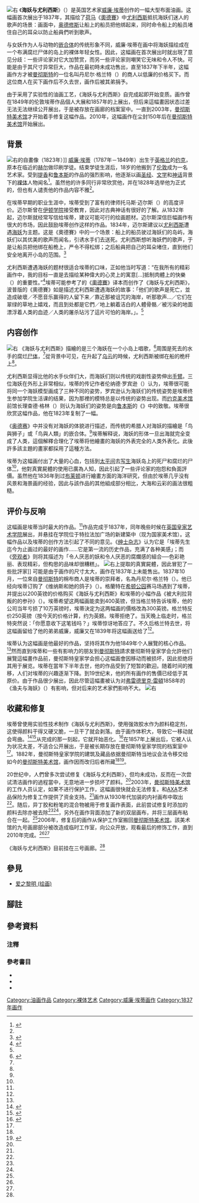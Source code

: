 [[File:The_Sirens_and_Ulysses_by_William_Etty,_1837.jpg|右]]
《'''海妖与尤利西斯'''》（{{lang-en|''The Sirens and Ulysses''}}）是英国艺术家[[威廉·埃蒂|威廉·埃蒂]]创作的一幅大型布面油画。这幅画首次展出于1837年，其描绘了[[荷马|荷马]]《[[奧德賽|奧德賽]]》中[[奥德修斯|尤利西斯]]抵抗海妖们迷人的歌声的场景：画面中，[[奥德修斯|奥德修斯]]让船上的船员把他绑起来，同时命令船上的船员堵住自己的耳朵以防止船員們听到歌声。

与女妖作为人与动物的[[嵌合體|嵌合体]]的传统形象不同，威廉·埃蒂在画中将海妖描绘成在一个布满腐烂尸体的岛上的裸体年轻女性。因此，这幅画在首次展出时就出現了意见分歧：一些评论家对它大加赞赏，而另一些评论家则嘲笑它无味和令人不快。可能是由于其尺寸异常巨大，作品在最初時未成功售出，直至1837年下半年，这幅画作方才被[[曼彻斯特|曼彻斯特]]的一位名叫丹尼尔·格兰特（{{lang-en|Daniel Grant}}）的商人以低廉的价格买下。而这位商人在买下画作后不久去世，画作后被其弟捐予{{link-en|曼彻斯特皇家学會|Royal Manchester Institution}}。

由于采用了实验性的油画工艺，《海妖与尤利西斯》自完成起即开始变质。画作曾在1849年的伦敦埃蒂作品個人大展和1857年的{{link-en|曼彻斯特艺术珍品展|Art Treasures Exhibition, Manchester 1857}}上展出，但后来這幅畫因状态过差无法无法继续公开展出，于是被存放在画廊的档案室中。一直到2003年，[[曼徹斯特美術館|曼彻斯特美术馆]]才开始着手修复这幅作品。2010年，这幅画作在尘封150年后在[[曼徹斯特美術館|曼彻斯特美术馆]]开始展出。

== 背景 ==
[[File:William_Etty_-_Self-Portrait_-_Google_Art_Project.jpg|右]]的自畫像（1823年）]]
[[威廉·埃蒂|威廉·埃蒂]]（1787年－1849年）出生于[[英格兰|英格兰]]的[[約克|约克]]，原本在临近的[[赫爾河畔京士頓|赫尔]]做印刷学徒{{sfn|Gilchrist|1855|p=23}}。结束学徒生涯后，18岁的他搬到了[[伦敦|伦敦]]成为一名艺术家。受到[[提香|提香]]和[[鲁本斯|鲁本斯]]的作品的强烈影响，他逐渐以画[[圣经|圣经]]、[[文学|文学]]和[[神话|神话]]背景下的[[裸体|裸体]]人物闻名<ref name="MAG Etty">{{cite web|title=About the artist|url=http://www.manchestergalleries.org/salvaged/the-painting/about-the-artist/index.html|accessdate=2015-02-10|publisher=Manchester Art Gallery|archiveurl=https://web.archive.org/web/20150211024806/http://www.manchestergalleries.org/salvaged/the-painting/about-the-artist/index.html|archivedate=2015-02-11}}</ref>。虽然他的许多同行非常欣赏他，并在1828年选举他为正式的{{link-en|皇家院士|Royal_Academy_of_Arts#Membership}}{{sfn|Burnage|Hallett|Turner|2011|p=118}}，但也有人谴责他的作品内容不雅<ref name="MAG Etty" />。

在埃蒂早期的职业生涯中，埃蒂受到了富有的律师托马斯·迈尔斯（{{lang-en|Thomas Myers}}）的高度评价。迈尔斯曾在[[伊顿学院|伊顿学院]]接受教育，因此对古典神话有很好的了解。从1832年起，迈尔斯就经常写信给埃蒂，建议可能可行的绘画题材。{{sfn|Robinson|2007|p=188}}迈尔斯深信巨幅画作有很大的市场，因此鼓励埃蒂创作这样的作品。{{sfn|Robinson|2007|p=189}}{{efn-ua|Robinson（2007）指出，迈尔斯认为大型裸体女性画作有很大的市场是错误的。在埃蒂的年代，艺术品买家不再主要是土地贵族，而是那些不太可能有墙面空间来悬挂大型作品的商人。这类新的买家也不太可能为家庭中的男性和女性成员准备单独的房间，而女性很可能反对在用于招待客人的房间里摆放大型裸体画。{{sfn|Robinson|2007|p=189}}}}1834年，迈尔斯建议以[[奥德修斯|尤利西斯]]遭遇[[海妖|海妖]]为主题。这是《奧德賽》中的一个场景：船上的船员驶过海妖们的岛屿，海妖们以其优美的歌声而闻名，引诱水手们去送死。尤利西斯想听海妖們的歌声，于是让船员把他绑在船桅上，严令不得松绑；之后船員把自己的耳朵堵住，直到他们安全地离开小岛的范围。<ref name="MAG Tale">{{cite web|title=The tale of Ulysses|url=http://www.manchestergalleries.org/salvaged/the-painting/the-tale-of-ulysses/index.html|accessdate=2015-02-10|publisher=Manchester Art Gallery|archiveurl=https://web.archive.org/web/20150211030418/http://www.manchestergalleries.org/salvaged/the-painting/the-tale-of-ulysses/index.html|archivedate=2015-02-11}}</ref>

尤利西斯遭遇海妖的题材很适合埃蒂的口味，正如他当时写道：“在我所有的精彩画作中，我的目标一直是去描绘某种偉大的心灵上的寓意[...]抵制肉體上的快樂（{{Lang-en|SENSUAL DELIGHTS}}）的重要性。”<ref name="MAG Masterpiece">{{cite web|title=Etty's masterpiece|url=http://www.manchestergalleries.org/salvaged/the-painting/ettys-masterpiece/index.html|accessdate=2015-02-10|publisher=Manchester Art Gallery|archiveurl=https://web.archive.org/web/20150211030955/http://www.manchestergalleries.org/salvaged/the-painting/ettys-masterpiece/index.html|archivedate=2015-02-11}}</ref>埃蒂可能参考了{{link-en|亚历山大·波普|Alexander Pope}}的《[[奧德賽|奧德賽]]》译本而创作了《海妖与尤利西斯》，波普版的《奧德賽》如是描述尤利西斯遭遇海妖的故事：「他们的歌声是死亡，並造成破壞／不愿音乐赢得的人留下来／靠近那被诅咒的海岸，听那歌声...／它们在翠绿的草地上嬉戏，而且到处都是它們／地上躺着洁白的人體骨骼／被污染的地面漂浮着人类的血迹／人类的屠杀玷污了這片可怕的海岸。」。<ref name="MAG Tale" />

== 内容创作 ==
[[File:The_Sirens_and_Ulysses_by_William_Etty,_1837_(Sirens).jpg|右]]
《海妖与尤利西斯》描繪的是三个海妖在一个小岛上唱歌，<ref name="Your paintings">{{cite web|title=The Sirens and Ulysses|url=https://artuk.org/discover/artworks/the-sirens-and-ulysses-204927|accessdate=2015-02-10|publisher=[[Art_UK|Art UK]]|archive-date=2021-01-23|archive-url=https://web.archive.org/web/20210123004505/https://artuk.org/discover/artworks/the-sirens-and-ulysses-204927|dead-url=no}}</ref>周围是死去的水手的腐烂[[尸体|尸体]]，<ref name="Your paintings" />從背景中可见，在升起了[[乌云|乌云]]的時候，尤利西斯被绑在船的桅杆上<ref name="Your paintings" />。

尤利西斯显得比他的水手伙伴们大，而海妖们则以传统的戏剧性姿势伸出[[手臂|手臂]]。三位海妖在外形上非常相似，埃蒂的传记作者伦纳德·罗宾逊（{{lang-en|Leonard Robinson}}）认为，埃蒂很可能将同一个海妖模型画成了三种不同的姿势，{{sfn|Robinson|2007|p=227}}罗宾逊认为海妖们的传统姿势是埃蒂终生参加学院生活课的结果，因为那裡的模特总是以传统的姿势出现。{{sfn|Robinson|2007|p=227}}而[[约克美术馆|约克美术馆]]前馆长理查德·格林（{{lang-en|Richard Green}}）则认为海妖们的姿势是向[[鲁本斯|鲁本斯]]的《{{link-en|马赛下船|Marie_de%27_Medici_cycle#The_Disembarkation_at_Marseilles}}》中的{{link-en|尼瑞德|Nereid}}致敬。埃蒂很欣赏这幅作品，他在1823年复制了一幅{{sfn|Burnage|Hallett|Turner|2011|p=67}}。

《[[奥德赛|奥德赛]]》中并没有对海妖的体貌进行描述，而传统的希腊人对海妖的描繪是「鸟與狮子」或「鸟與人類」的嵌合体。<ref name="MAG Tale" />埃蒂解释说，海妖的形体一旦出海就完全变成了人类，這個解釋合理化了埃蒂将他繪畫的海妖的外表完全的人类外表化。{{sfn|Robinson|2007|p=227}}此後許多該主題的畫家都採用了這種方法。{{sfn|Robinson|2007|pp=439–440}}

埃蒂为这幅画付出了大量的心血，包括到[[太平间|太平间]]去[[写生|写生]]海妖岛上的死尸和腐烂的尸体<ref name="MAG Masterpiece" />，他對真實屍體的使用已廣為人知，因此引起了一些评论家的抱怨和負面評價{{sfn|Robinson|2007|p=227}}。虽然他在1836年到过[[布莱顿|布莱顿]]进行繪畫方面的海洋研究，但由於埃蒂几乎没有风景和海景画的经验，因此与該作品的其他組成部分相比，大海和云彩的画法很粗糙{{sfn|Robinson|2007|p=294}}。

== 评价与反响 ==
这幅画是埃蒂当时最大的作品。<ref name="Your paintings" />作品完成于1837年，同年晚些时候在[[英国皇家艺术学院|英国皇家艺术学院]]展出，并悬挂在学院位于特拉法加广场的新建築中（现为国家美术馆）。{{sfn|Burnage|Hallett|Turner|2011|p=25}}这幅作品以及埃蒂的创作方法引起了不同的意见。《[[绅士杂志|绅士杂志]]》认为它是「埃蒂先生迄今为止画过的最好的画作......它是第一流的历史作品，充满了各种美感」；{{sfn|Robinson|2007|p=228}}而《[[旁观者|旁观者]]》则将其描述为「令人厌恶的妖和令人厌恶的腐爛感的組合──色彩艳丽、表现精彩，但构思的品味却很糟糕」。{{sfn|Robinson|2007|p=227}}
[[File:The_Sirens_and_Ulysses_by_William_Etty,_1837_(Dead_sailors).jpg|右]]上提取的真實屍體，因此冒犯了一些批評家]]
可能是由于画作的尺寸太大，画作在1837年{{link-en|夏季画展|Royal Academy Summer Exhibition}}上未能售出{{sfn|Robinson|2007|p=229}}。1837年10月，一位來自[[曼彻斯特|曼彻斯特]]的棉布商人是埃蒂的崇拜者，名為丹尼尔·格兰特（{{lang-en|Daniel Grant}}）。他已经向埃蒂订购了《维纳斯和她的鸽子》（{{Lang-en|''Venus and her Doves''}}）。{{sfn|Robinson|2007|p=229}}格蘭特在[[希顿公园|希顿公园]]赛马场遇到了埃蒂，并提出以200英镑的价格购买《海妖与尤利西斯》和埃蒂的小幅作品《被大利拉背叛的的参孙》（{{Lang-en|''Samson Betrayed by Delilah''}}）。{{sfn|Robinson|2007|p=282}}埃蒂希望这两幅画能卖到400英镑，但当格兰特告诉埃蒂，他的公司当年亏损了10万英镑时，埃蒂決定为这两幅画的價格改為300英镑。格兰特反价250英镑（按今天的价格计算，约为{{formatnum:{{Inflation|UK|250|1837|r=-3}}|0}}英鎊{{Inflation-fn|UK}}。埃蒂拒绝了。当天晚上临走时，格兰特突然说：「你愿意收下这笔钱吗？」埃蒂惊讶地答应了{{sfn|Robinson|2007|p=282}}。不久后格兰特去世，{{sfn|Robinson|2007|p=282}}将这幅画留给了他的弟弟威廉，威廉又在1839年将这幅画送给了{{link-en|曼彻斯特皇家学会|Royal Manchester Institution}}<ref name="MAG Masterpiece" />。

埃蒂认为这幅画是他最好的作品，坚持将其作为他1849年{{link-en|皇家艺术协会|Royal Society of Arts}}个人展覽的核心作品。<ref name="MAG Masterpiece" />然而直到埃蒂和一些有影响力的朋友到[[曼彻斯特|曼彻斯特]]請求曼彻斯特皇家学会允許他们展覽這幅畫作品前，曼彻斯特皇家学会担心这幅画會因移动而被损坏，因此拒绝将其用于展览。{{sfn|Robinson|2007|p=408}}埃蒂在當年下半年去世，他的作品受到了短暂的歡迎。{{sfn|Robinson|2007|p=440}}随着时间的推移，人们对埃蒂的兴趣逐渐下降。到19世纪末，他的所有画作的售價已经低于其原价。{{sfn|Robinson|2007|p=440}}由于作品很少展出，因此尽管這幅畫被认为对[[弗雷德里克·雷頓|弗雷德里克·雷頓]]1858年的《渔夫与海妖》（{{Lang-en|''The Fisherman and Syren''}}）有影响{{sfn|Robinson|2007|p=439}}，但对后来的艺术家們影响不大。
[[File:The_Sirens_and_Ulysses_by_William_Etty,_1837_(Ship).jpg|右]]
{{quote|《海妖與尤利西斯》是我的藝術作品，在我的生活中取得的巨大成就之一，我再也做不到。|sign=威廉·埃蒂<ref name="MAG Masterpiece" />}}

== 收藏和修复 ==
埃蒂曾使用实验性技术制作《海妖与尤利西斯》，使用强效胶水作为颜料稳定剂，这使得颜料干得又硬又脆，一旦干了就会剥落。由于画作体积大，导致它一移动就会弯曲。<ref name="MAG Video 1-4">{{cite AV media|date=|year=|title=Restoration of William Etty's Salvaged: Stages 1–4|medium=|language=|url=https://vimeo.com/45141879|access-date=2015-03-20|publisher=Manchester Art Gallery|via=Vimeo|archive-date=2016-03-03|archive-url=https://web.archive.org/web/20160303233632/https://vimeo.com/45141879|dead-url=no}}</ref><ref name="MEN 18 Apr 2010">{{cite news|url=http://www.manchestereveningnews.co.uk/news/greater-manchester-news/sirens-beauty-restored-955560|title=Sirens' beauty restored|date=2010-04-18|work=Manchester Evening News|publisher=M.E.N. Media|accessdate=2015-02-10|archive-date=2021-01-28|archive-url=https://web.archive.org/web/20210128213255/https://www.manchestereveningnews.co.uk/news/greater-manchester-news/sirens-beauty-restored-955560|dead-url=no}}</ref>从完成的那一刻起，它就开始恶化。<ref name="MAG The Project">{{cite web|title=Salvaged: The Project|url=http://www.manchestergalleries.org/salvaged/the-project/index.html|accessdate=2015-02-10|publisher=Manchester Art Gallery|archiveurl=https://web.archive.org/web/20150211024803/http://www.manchestergalleries.org/salvaged/the-project/index.html|archivedate=2015-02-11}}</ref>在1857年{{link-en|艺术珍品展|Art Treasures Exhibition, Manchester 1857}}上展出后，它被人认为状况太差，不适合公开展出，于是被长期存放在曼彻斯特皇家学院的档案室中<ref name="MAG Masterpiece" />。1882年，曼彻斯特皇家学院的建筑及藏品依据曼彻斯特当地议会法令移交给如今的[[曼彻斯特美术馆|曼彻斯特美术馆]]，画作因而改归后者所藏<ref name="MAG Masterpiece" /><ref name="History">{{citation|title=History of the collection|url=http://www.manchestergalleries.org/the-collections/about-the-collection-2/history-of-the-collection/|publisher=Manchester Galleries|access-date=13 January 2015|archive-date=2015-07-11|archive-url=https://web.archive.org/web/20150711190204/http://www.manchestergalleries.org/the-collections/about-the-collection-2/history-of-the-collection/|dead-url=no}}</ref>。

20世纪中，人們曾多次尝试修复《海妖与尤利西斯》，但均未成功，反而在一次尝试清洁画作的過程當中，无意地进一步损坏了颜料。<ref name="MAG Video 1-4" />2003年，[[曼彻斯特美术馆|曼彻斯特美术馆]]的工作人员认定，如果不进行保护工作，这幅画很快就会无法修复。{{link-en|Esmée Fairbairn基金会|Esmée Fairbairn Foundation}}和[[AXA|AXA]]艺术品保险为修复工作提供了资金支持。<ref name="MAG The Project" />画作从1930年代加装的内衬画布中取出<ref name="MAG Video 1-4" />。随后，异丁胶和粉笔的混合物被用于修复画作表面，此前尝试修复时添加的颜料去除亦被去除<ref name="MAG Video 1-4" /><ref name="MEN 18 Apr 2010" />，另外在画作背面添加了新的双层画布，并将三层画布粘合在一起。<ref name="MAG Video 1-4" />2006年，修复后的画作从保护工作室搬回[[曼彻斯特美术馆|曼彻斯特美术馆]]。該美术馆的九号画廊部分被改造成临时工作室，向公众开放，观看最后的修饰工作，直到2010年完成。<ref name="MEN 18 Apr 2010" /><ref name="MAG The Project" />

《海妖与尤利西斯》目前挂在三号画廊。<ref name="MEN 18 Apr 2010" />

== 參見 ==
*[[爱之黎明_(绘画)|爱之黎明 (绘画)]]

== 腳註 ==
{{notelist-ua}}

== 參考資料 ==

=== 注釋 ===
{{Reflist|3}}

=== 參考書目 ===
{{refbegin}}
* {{cite book|editor-last1=Burnage|editor-first1=Sarah|editor-last2=Hallett|editor-first2=Mark|editor-last3=Turner|editor-first3=Laura|title=William Etty: Art & Controversy|year=2011|publisher=Philip Wilson Publishers|location=London|isbn=9780856677014|oclc=800599710|ref=harv}}
* {{cite book|last=Gilchrist|first=Alexander|authorlink=Alexander Gilchrist|title=Life of William Etty, R.A.|year=1855|publisher=David Bogue|location=London|ref=harv}}
* {{cite book|last=Robinson|first=Leonard|title=William Etty: The Life and Art|year=2007|publisher=McFarland & Company|location=Jefferson, NC|isbn=9780786425310|oclc=751047871|ref=harv}}
{{refend}}

[[Category:油画作品|Category:油画作品]]
[[Category:裸体艺术|Category:裸体艺术]]
[[Category:威廉·埃蒂画作|Category:威廉·埃蒂画作]]
[[Category:1837年画作|Category:1837年画作]]